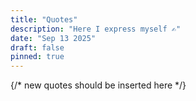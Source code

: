 ```yaml
---
title: "Quotes"
description: "Here I express myself ✍️"
date: "Sep 13 2025"
draft: false
pinned: true
---
```


{/* new quotes should be inserted here  */}


<Quote 
  quote="Man cannot discover new oceans unless he has courage to lose sight of the shore."
/>

<Quote 
  quote="To live is to suffer, to survive is to find some meaning in the suffering."
/>

<Quote
  quote="And now the cage is open but the bird doesn't know how to fly."
/>

<Quote 
  quote="The desert teaches you more about water than the ocean ever could."
  author="African proverb"
/>

<Quote 
  quote="Be yourself; everyone else is already taken."
  author="Oscar Wilde"
/>

<Quote 
  quote="He who is everywhere is nowhere."
  author="Seneca"
/>

<Quote 
  quote="I asked god for flowers and it started to rain"
/>


<Quote 
  quote="Don't climb a mountain for the world to see you, climb a mountain for you to see the world."
/>


<Quote 
  quote="The secret of happiness, you see, is not found in seeking more. But in developing the capacity to enjoy less."
  author="Socrates"
/>


<Quote 
  quote="There are places where you haven't been where you already belong."
/>

<Quote
  quote="Do you believe in believing?"
/>

<Quote
  quote="What you seek is seeking you"
  author="Rumi"
/>

<Quote
  quote="Do a good deed and throw it in the river. One day, it will come back to you in the desert."
/>

<Quote 
  quote="Don't blame a clown for acting like a clown. Ask yourself why you keep going to the circus."
/>

<Quote
  quote="Just that you do the right thing. The rest doesn't matter."
  author="Marcus Aurelius"
/>

<Quote
  quote="Whoever is trying to bring you down is already below you."
  author="Ziad K. Abdelnour"
/>

<Quote 
  quote="Dreams are useless if they stay on the pillow"
/>

<Quote 
  quote="Unlike the stomach, the brain doesn't alert you when it's empty"
  author="Arabic proverb"
/>

<Quote 
  quote="God provides the wind, but man must raise the sails"
/>

